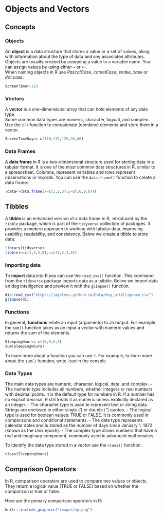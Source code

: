 # Objects and Vectors

## Concepts

### Objects {.unnumbered}

An **object** is a data structure that stores a value or a set of values, along with information about the type of data and any associated attributes. Objects are usually created by assigning a value to a variable name. You can assign values by using either `=` or `<-`.\
When naming objects in R use *PascalCase*, *camelCase*, *snake_case* or *dot.case*.

```r
ScreenTime<-120
```

### Vectors {.unnumbered}

A **vector** is a one-dimensional array that can hold elements of any data type.\
Some common data types are numeric, character, logical, and complex.\
Use the `c()` function to concatenate (combine) elements and store them in a vector.

```r
ScreenTimeDays<-c(110,115,120,98,60)
```

### Data Frames {.unnumbered}
A **data frame** in R is a two-dimensional structure used for storing data in a tabular format. It is one of the most common data structures in R, similar to a spreadsheet. Columns, represent variables and rows represent observations or records. You can use the `data.frame()` function to create a data frame:

```r
(data<-data.frame(x=c(1,2,3),y=c(10,9,8)))
```

## Tibbles {.unnumbered}
A **tibble** is an enhanced version of a data frame in R, introduced by the `tibble` package, which is part of the `tidyverse` collection of packages. It provides a modern approach to working with tabular data, improving usability, readability, and consistency. Below we create a tibble to store data:

```r
library(tidyverse)
tibble(w=c(1,3,5,8),z=c(1,2,3,5))
```

### Importing data {.unnumbered}

To **import** data into R you can use the `read_csv()` function. This command from the `tidyverse` package imports data as a tsibble. Below we import data on dog intelligence and preview it with the `glimpse()` function.

```r
di<-read_csv("https://jagelves.github.io/Data/dog_intelligence.csv")
glimpse(di)
```

### Functions {.unnumbered}

In general, **functions** relate an input (arguments) to an output. For example, the `sum()` function takes as an input a vector with numeric values and returns the sum of the elements.

```r
SleepingHours<-c(10,9,6,8)
sum(SleepingHours)
```

To learn more about a function you can use `?`. For example, to learn more about the `sum()` function, write `?sum` in the console.

### Data Types {.unnumbered}

The main data types are numeric, character, logical, date, and complex. 
- The numeric type includes all numbers, whether integers or real numbers with decimal points. It is the default type for numbers in R. If a number has no explicit decimal, R still treats it as numeric unless explicitly declared as an integer.
- The character type is used to represent text or string data. Strings are enclosed in either single (') or double (") quotes.
- The logical type is used for boolean values: TRUE or FALSE. It is commonly used in comparisons and conditional statements.
- The date type represents calendar dates and is stored as the number of days since January 1, 1970 (known as the Unix epoch). 
- The complex type allows numbers that have a real and imaginary component, commonly used in advanced mathematics.

To identify the data type stored in a vector use the `class()` function.

```r
class(SleepingHours)
```

## Comparison Operators {.unnumbered}
In R, comparison operators are used to compare two values or objects. They return a logical value (TRUE or FALSE) based on whether the comparison is true or false.

Here are the primary comparison operators in R:
```r
knitr::include_graphics("images/op.png")
```


